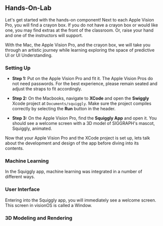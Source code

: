 ## Hands-On-Lab

Let's get started with the hands-on component! 
Next to each Apple Vision Pro, you will find a crayon box. If you do not have a crayon box or would like one, you may find extras at the front of the classroom. Or, raise your hand and one of the instructors will support.

With the Mac, the Apple Vision Pro, and the crayon box, we will take you through an artistic journey while learning exploring the space of predictive UI or UI Understanding. 

### Setting Up

* **Step 1:** Put on the Apple Vision Pro and fit it. The Apple Vision Pros do not need passwords. For the best experience, please remain seated and adjust the straps to fit accordingly.

* **Step 2:** On the Macbooks, navigate to **XCode** and open the **Swiggly** Xcode project at `Documents/squiggly`. Make sure the project compiles correctly by selecting the **Run** button in the header.

* **Step 3:** On the Apple Vision Pro, find the **Squiggly App** and open it. You should see a welcome screen with a 3D model of SIGGRAPH's mascot, Squiggly, animated. 

Now that your Apple Vision Pro and the XCode project is set up, lets talk about the development and design of the app before diving into its contents. 

### Machine Learning
In the Squiggly app, machine learning was integrated in a number of different ways. 

### User Interface 
Entering into the Squiggly app, you will immediately see a welcome screen. This screen in visionOS is called a Window.

### 3D Modeling and Rendering